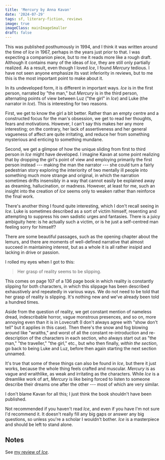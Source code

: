 ```yaml
---
title: 'Mercury by Anna Kavan'
date: '2024-07-29'
tags: sf, literary-fiction, reviews
image: true
imageClass: mainImageSmaller
draft: false
---
```


This was published posthumously in 1994, and I think it was written around the time of _Ice_ in 1967, perhaps in the years just prior to that. I was expecting a companion piece, but to me it reads more like a rough draft. Although it contains many of the ideas of _Ice_, they are still only partially realized. As a result, even though I loved _Ice_, I found _Mercury_ tedious. I have not seen anyone emphasize its vast inferiority in reviews, but to me this is the most important point to make about it.

In its undeveloped form, it is different in important ways. _Ice_ is in the first person, narrated by "the man," but _Mercury_ is in the third person, alternating points of view between Luz ("the girl" in _Ice_) and Luke (the narrator in _Ice_). This is interesting for two reasons. 

First, we get to know the girl a bit better. Rather than an empty centre and a constructed focus for the man's obsession, we get to read her thoughts, fears and motivations. However, I can't say this makes her any more interesting; on the contrary, her lack of assertiveness and her general vagueness of affect are quite irritating, and reduce her from something mysterious and enticing to something mundane.

Second, we get a glimpse of how the unique sliding from first to third person in _Ice_ might have developed. I imagine Kavan at some point realizing that by dropping the girl's point of view and employing primarily the first person instead --- making the man the narrator --- she could turn a fairly pedestrian story exploring the interiority of two mentally ill people into something much more strange and original, in which the narration sometimes drifts insensibly in a way that cannot easily be explained away as dreaming, hallucination, or madness. However, at least for me, such an insight into the creation of _Ice_ seems only to weaken rather than reinforce the final work.

There's another thing I found quite interesting, which I don't recall seeing in _Ice_. Luke is sometimes described as a sort of victim himself, resenting and attempting to suppress his own sadistic urges and fantasies. There is a juicy ambiguity here: is he actually such a victim, or is he just a self-centred man feeling sorry for himself?

There are some beautiful passages, such as the opening chapter about the lemurs, and there are moments of well-defined narrative that almost succeed in maintaining interest, but as a whole it is all rather insipid and lacking in drive or passion.

I rolled my eyes when I got to this:

> Her grasp of reality seems to be slipping.

This comes on page 107 of a 136 page book in which reality is constantly slipping for both characters, in which this slippage has been described exhaustively and repeatedly in various ways. We do not need to be told that her grasp of reality is slipping. It's nothing new and we've already been told a hundred times.

Aside from the question of reality, we get constant mention of nameless dread, indescribable horror, vague monstrous presences, and so on, more annoying even than it is in Lovecraft (I don't always agree with "show don't tell" but it applies in this case). Then there's the snow and fog blowing around like "wraiths," and worst of all the constant re-introduction and re-description of the characters in each section, who always start out as "the man," "the traveller," "the girl," etc., but who then finally, _within the section_, go back to being Luke and Luz, before then again starting the next section unnamed.

It's true that some of these things can also be found in _Ice_, but there it just works, because the whole thing feels crafted and muscular. _Mercury_ is as vague and wraithlike, as weak and irritating  as the characters. While _Ice_ is a dreamlike work of art, _Mercury_ is like being forced to listen to someone describe their dreams one after the other --- most of which are very similar.

I don't blame Kavan for all this; I just think the book shouldn't have been published.

Not recommended if you haven't read _Ice_, and even if you have I'm not sure I'd recommend it. It doesn't really fill any big gaps or answer any big questions, so unless you're a scholar I wouldn't bother. _Ice_ is a masterpiece and should be left to stand alone.

## Notes

See [my review of _Ice_](/ice-by-anna-kavan).